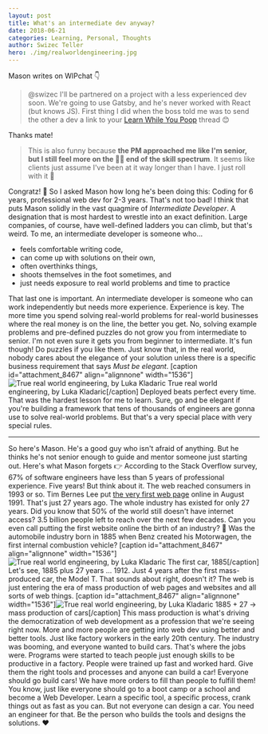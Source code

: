 ```yaml
---
layout: post
title: What's an intermediate dev anyway?
date: 2018-06-21
categories: Learning, Personal, Thoughts
author: Swizec Teller
hero: ./img/realworldengineering.jpg
---
```


Mason writes on WIPchat 👇

> @swizec I'll be partnered on a project with a less experienced dev soon. We're going to use Gatsby, and he's never worked with React (but knows JS). First thing I did when the boss told me was to send the other a dev a link to your [Learn While You Poop](https://twitter.com/Swizec/status/981932124231024640) thread 😊

Thanks mate!

> This is also funny because **the PM approached me like I'm senior, but I still feel more on the 🍼👶 end of the skill spectrum**. It seems like clients just assume I've been at it way longer than I have. I just roll with it 😬

Congratz! 👏 So I asked Mason how long he's been doing this: Coding for 6 years, professional web dev for 2-3 years. That's not too bad! I think that puts Mason solidly in the vast quagmire of _Intermediate Developer_. A designation that is most hardest to wrestle into an exact definition. Large companies, of course, have well-defined ladders you can climb, but that's weird. To me, an intermediate developer is someone who…

-   feels comfortable writing code,
-   can come up with solutions on their own,
-   often overthinks things,
-   shoots themselves in the foot sometimes, and
-   just needs exposure to real world problems and time to practice

That last one is important. An intermediate developer is someone who can work independently but needs more experience. Experience is key. The more time you spend solving real-world problems for real-world businesses where the real money is on the line, the better you get. No, solving example problems and pre-defined puzzles do not grow you from intermediate to senior. I'm not even sure it gets you from beginner to intermediate. It's fun though! Do puzzles if you like them. Just know that, in the real world, nobody cares about the elegance of your solution unless there is a specific business requirement that says _Must be elegant_. \[caption id="attachment_8467" align="alignnone" width="1536"]![True real world engineering, by Luka Kladaric](./img/realworldengineering.jpg) True real world engineering, by Luka Kladaric\[/caption] Deployed beats perfect every time. That was the hardest lesson for me to learn. Sure, go and be elegant if you're building a framework that tens of thousands of engineers are gonna use to solve real-world problems. But that's a very special place with very special rules.

* * *

So here's Mason. He's a good guy who isn't afraid of anything. But he thinks he's not senior enough to guide and mentor someone just starting out. Here's what Mason forgets 👉 According to the Stack Overflow survey, 67% of software engineers have less than 5 years of professional experience. Five years! But think about it. The web reached consumers in 1993 or so. Tim Bernes Lee put [the very first web page](http://info.cern.ch/hypertext/WWW/TheProject.html) online in August 1991. That's just 27 years ago. The whole industry has existed for only 27 years. Did you know that 50% of the world still doesn't have internet access? 3.5 billion people left to reach over the next few decades. Can you even call putting the first website online the birth of an industry? 🤔 Was the automobile industry born in 1885 when Benz created his Motorwagen, the first internal combustion vehicle? \[caption id="attachment_8467" align="alignnone" width="1536"]![True real world engineering, by Luka Kladaric](./img/Benz-1.jpg) The first car, 1885\[/caption] Let's see, 1885 plus 27 years ... 1912. Just 4 years after the first mass-produced car, the Model T. That sounds about right, doesn't it? The web is just entering the era of mass production of web pages and websites and all sorts of web things. \[caption id="attachment_8467" align="alignnone" width="1536"]![True real world engineering, by Luka Kladaric](./img/2560px-1925_Ford_Model_T_touring-1024x768.jpg) 1885 + 27 → mass production of cars\[/caption] This mass production is what's driving the democratization of web development as a profession that we're seeing right now. More and more people are getting into web dev using better and better tools. Just like factory workers in the early 20th century. The industry was booming, and everyone wanted to build cars. That's where the jobs were. Programs were started to teach people just enough skills to be productive in a factory. People were trained up fast and worked hard. Give them the right tools and processes and anyone can build a car! Everyone should go build cars! We have more orders to fill than people to fulfill them! You know, just like everyone should go to a boot camp or a school and become a Web Developer. Learn a specific tool, a specific process, crank things out as fast as you can. But not everyone can design a car. You need an engineer for that. Be the person who builds the tools and designs the solutions. ❤️
